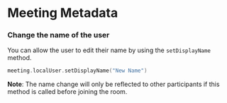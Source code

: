 # Meeting Metadata

### Change the name of the user

You can allow the user to edit their name by using the `setDisplayName` method.

```swift
meeting.localUser.setDisplayName("New Name")
```

**Note**: The name change will only be reflected to other participants if this method is called before joining the room.
